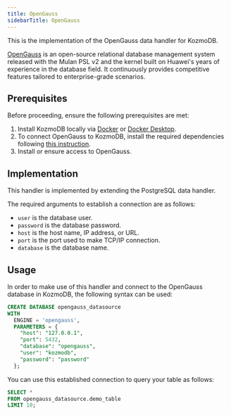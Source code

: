 ```yaml
---
title: OpenGauss
sidebarTitle: OpenGauss
---
```


This is the implementation of the OpenGauss data handler for KozmoDB.
  
[OpenGauss](https://opengauss.org/en/) is an open-source relational database management system released with the Mulan PSL v2 and the kernel built on Huawei's years of experience in the database field. It continuously provides competitive features tailored to enterprise-grade scenarios.

## Prerequisites

Before proceeding, ensure the following prerequisites are met:

1. Install KozmoDB locally via [Docker](/setup/self-hosted/docker) or [Docker Desktop](/setup/self-hosted/docker-desktop).
2. To connect OpenGauss to KozmoDB, install the required dependencies following [this instruction](/setup/self-hosted/docker#install-dependencies).
3. Install or ensure access to OpenGauss.

## Implementation

This handler is implemented by extending the PostgreSQL data handler.

The required arguments to establish a connection are as follows:

* `user` is the database user.
* `password` is the database password.
* `host` is the host name, IP address, or URL.
* `port` is the port used to make TCP/IP connection.
* `database` is the database name.

## Usage

In order to make use of this handler and connect to the OpenGauss database in KozmoDB, the following syntax can be used:

```sql
CREATE DATABASE opengauss_datasource
WITH
  ENGINE = 'opengauss',
  PARAMETERS = {
    "host": "127.0.0.1",
    "port": 5432,
    "database": "opengauss",
    "user": "kozmodb",
    "password": "password"
  };
```

You can use this established connection to query your table as follows:

```sql
SELECT *
FROM opengauss_datasource.demo_table
LIMIT 10;
```
